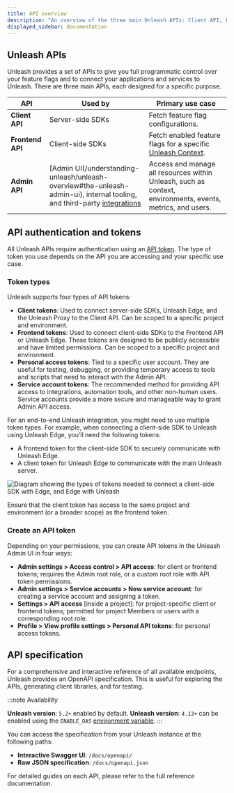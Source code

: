 ```yaml
---
title: API overview
description: "An overview of the three main Unleash APIs: Client API, Frontend API, and Admin API."
displayed_sidebar: documentation
---
```


## Unleash APIs

Unleash provides a set of APIs to give you full programmatic control over your feature flags and to connect your applications and services to Unleash. There are three main APIs, each designed for a specific purpose.

| API            | Used by | Primary use case |
|---------------|---------|---|
| **Client API** | Server-side SDKs | Fetch feature flag configurations. |
| **Frontend API** | Client-side SDKs | Fetch enabled feature flags for a specific [Unleash Context](/reference/unleash-context). |
| **Admin API** | [Admin UI(/understanding-unleash/unleash-overview#the-unleash-admin-ui), internal tooling, and third-party [integrations](/reference/integrations) | Access and manage all resources within Unleash, such as context, environments, events, metrics, and users. |

## API authentication and tokens

All Unleash APIs require authentication using an [API token](/reference/api-tokens-and-client-keys). The type of token you use depends on the API you are accessing and your specific use case.

### Token types

Unleash supports four types of API tokens:
- **Client tokens**: Used to connect server-side SDKs, Unleash Edge, and the Unleash Proxy to the Client API. Can be scoped to a specific project and environment.
- **Frontend tokens**: Used to connect client-side SDKs to the Frontend API or Unleash Edge. These tokens are designed to be publicly accessible and have limited permissions. Can be scoped to a specific project and environment.
- **Personal access tokens**: Tied to a specific user account. They are useful for testing, debugging, or providing temporary access to tools and scripts that need to interact with the Admin API.
- **Service account tokens**: The recommended method for providing API access to integrations, automation tools, and other non-human users. Service accounts provide a more secure and manageable way to grant Admin API access.

For an end-to-end Unleash integration, you might need to use multiple token types. For example, when connecting a client-side SDK to Unleash using Unleash Edge, you'll need the following tokens:
- A frontend token for the client-side SDK to securely communicate with Unleash Edge.
- A client token for Unleash Edge to communicate with the main Unleash server.

![Diagram showing the types of tokens needed to connect a client-side SDK with Edge, and Edge with Unleash](/img/token-types-example.png)

Ensure that the client token has access to the same project and environment (or a broader scope) as the frontend token.

### Create an API token

Depending on your permissions, you can create API tokens in the Unleash Admin UI in four ways:

- **Admin settings > Access control > API access**: for client or frontend tokens; requires the Admin root role, or a custom root role with API token permissions.
- **Admin settings > Service accounts > New service account**: for creating a service account and assigning a token.
- **Settings > API access** [inside a project]: for project-specific client or frontend tokens; permitted for project Members or users with a corresponding root role.
- **Profile > View profile settings > Personal API tokens**: for personal access tokens.

## API specification

For a comprehensive and interactive reference of all available endpoints, Unleash provides an OpenAPI specification. This is useful for exploring the APIs, generating client libraries, and for testing.

:::note Availability

**Unleash version**: `5.2+` enabled by default.
**Unleash version**: `4.13+` can be enabled using the `ENABLE_OAS` [environment variable](using-unleash/deploy/configuring-unleash).
:::

You can access the specification from your Unleash instance at the following paths:

- **Interactive Swagger UI**: `/docs/openapi/`
- **Raw JSON specification**: `/docs/openapi.json`

For detailed guides on each API, please refer to the full reference documentation.

